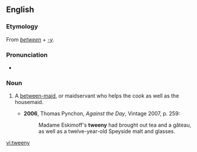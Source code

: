 ==English==

===Etymology===
From ''[[between]]'' + ''[[-y]]''.

===Pronunciation===
* {{IPA|/ˈtwiːni/}}

===Noun===
{{en-noun|tweenies}}

# {{historical}} A [[between-maid]], or maidservant who helps the cook as well as the housemaid.
#* '''2006''', Thomas Pynchon, ''Against the Day'', Vintage 2007, p. 259:
#*: Madame Eskimoff's '''tweeny''' had brought out tea and a gâteau, as well as a twelve-year-old Speyside malt and glasses.

[[vi:tweeny]]